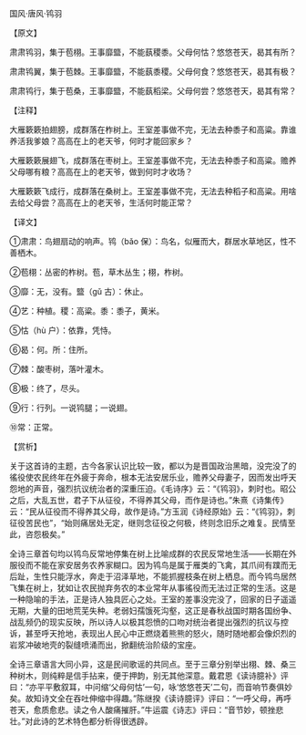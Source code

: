 

国风·唐风·鸨羽

【原文】

肃肃鸨羽，集于苞栩。王事靡盬，不能蓺稷黍。父母何怙？悠悠苍天，曷其有所？

肃肃鸨翼，集于苞棘。王事靡盬，不能蓺黍稷。父母何食？悠悠苍天，曷其有极？

肃肃鸨行，集于苞桑，王事靡盬，不能蓺稻梁。父母何尝？悠悠苍天，曷其有常？

【注释】

大雁簌簌拍翅膀，成群落在柞树上。王室差事做不完，无法去种黍子和高粱。靠谁养活我爹娘？高高在上的老天爷，何时才能回家乡？

大雁簌簌展翅飞，成群落在枣树上。王室差事做不完，无法去种黍子和高粱。赡养父母哪有粮？高高在上的老天爷，做到何时才收场？

大雁簌簌飞成行，成群落在桑树上。王室差事做不完，无法去种稻子和高粱。用啥去给父母尝？高高在上的老天爷，生活何时能正常？

【译文】

①肃肃：鸟翅扇动的响声。鸨（bǎo 保）：鸟名，似雁而大，群居水草地区，性不善栖木。

②苞栩：丛密的柞树。苞，草木丛生；栩，柞树。

③靡：无，没有。盬（gǔ 古）：休止。

④艺：种植。稷：高粱。黍：黍子，黄米。

⑤怙（hù 户）：依靠，凭恃。

⑥曷：何。所：住所。

⑦棘：酸枣树，落叶灌木。

⑧极：终了，尽头。

⑨行：行列。一说鸨腿；一说翅。

⑩常：正常。

【赏析】

关于这首诗的主题，古今各家认识比较一致，都以为是晋国政治黑暗，没完没了的徭役使农民终年在外疲于奔命，根本无法安居乐业，赡养父母妻子，因而发出呼天怨地的声音，强烈抗议统治者的深重压迫。《毛诗序》云：“《鸨羽》，刺时也。昭公之后，大乱五世，君子下从征役，不得养其父母，而作是诗也。”朱熹《诗集传》云：“民从征役而不得养其父母，故作是诗。”方玉润《诗经原始》云：“《鸨羽》，刺征役苦民也”，“始则痛居处无定，继则念征役之何极，终则念旧乐之难复。民情至此，咨怨极矣。”

全诗三章首句均以鸨鸟反常地停集在树上比喻成群的农民反常地生活——长期在外服役而不能在家安居务农养家糊口。因为鸨鸟是属于雁类的飞禽，其爪间有蹼而无后趾，生性只能浮水，奔走于沼泽草地，不能抓握枝条在树上栖息。而今鸨鸟居然飞集在树上，犹如让农民抛弃务农的本业常年从事徭役而无法过正常的生活。这是一种隐喻的手法，正是诗人独具匠心之处。王室的差事没完没了，回家的日子遥遥无期，大量的田地荒芜失种。老弱妇孺饿死沟壑，这正是春秋战国时期各国纷争、战乱频仍的现实反映，所以诗人以极其怨愤的口吻对统治者提出强烈的抗议与控诉，甚至呼天抢地，表现出人民心中正燃烧着熊熊的怒火，随时随地都会像炽烈的岩浆冲破地壳的裂缝喷涌而出，掀翻统治阶级的宝座。

全诗三章语言大同小异，这是民间歌谣的共同点。至于三章分别举出栩、棘、桑三种树木，则纯粹是信手拈来，便于押韵，别无其他深意。戴君恩《读诗臆补》评曰：“亦平平敷叙耳，中问缩‘父母何怙’一句，咏‘悠悠苍天’二句，而音响节奏俱妙矣。故知诗文全在吞吐伸缩中得趣。”陈继揆《读诗臆评》评曰：“一呼父母，再呼苍天，愈质愈悲。读之令人酸痛摧肝。”牛运震《诗志》评曰：“音节妙，顿挫悲壮。”对此诗的艺术特色都分析得很透辟。

